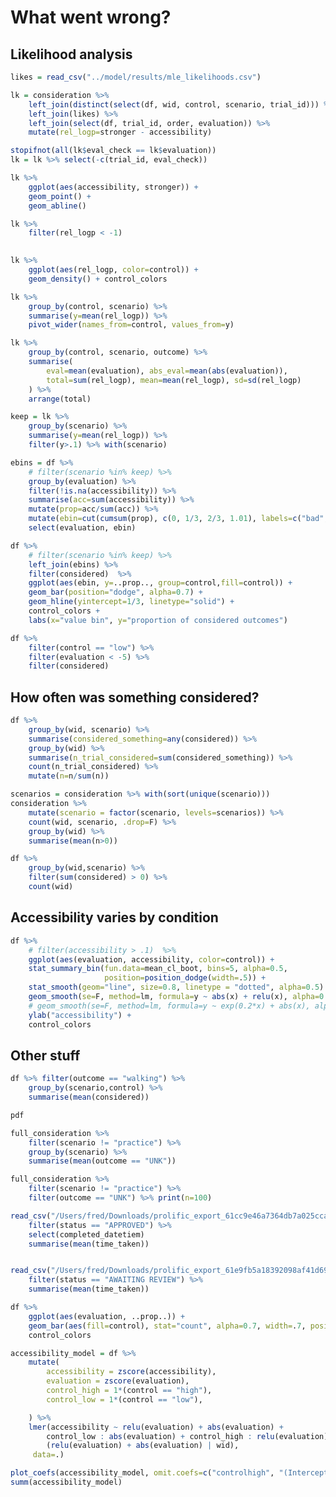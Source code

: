 # What went wrong?


## Likelihood analysis

```r
likes = read_csv("../model/results/mle_likelihoods.csv")

lk = consideration %>% 
    left_join(distinct(select(df, wid, control, scenario, trial_id))) %>% 
    left_join(likes) %>% 
    left_join(select(df, trial_id, order, evaluation)) %>% 
    mutate(rel_logp=stronger - accessibility)

stopifnot(all(lk$eval_check == lk$evaluation))
lk = lk %>% select(-c(trial_id, eval_check))
```

```r
lk %>% 
    ggplot(aes(accessibility, stronger)) +
    geom_point() +
    geom_abline()

lk %>% 
    filter(rel_logp < -1)
    

lk %>% 
    ggplot(aes(rel_logp, color=control)) +
    geom_density() + control_colors
```

```r
lk %>% 
    group_by(control, scenario) %>% 
    summarise(y=mean(rel_logp)) %>% 
    pivot_wider(names_from=control, values_from=y)
```

```r
lk %>% 
    group_by(control, scenario, outcome) %>% 
    summarise(
        eval=mean(evaluation), abs_eval=mean(abs(evaluation)),
        total=sum(rel_logp), mean=mean(rel_logp), sd=sd(rel_logp)
    ) %>% 
    arrange(total)
```

```r

keep = lk %>% 
    group_by(scenario) %>% 
    summarise(y=mean(rel_logp)) %>% 
    filter(y>.1) %>% with(scenario)

ebins = df %>% 
    # filter(scenario %in% keep) %>% 
    group_by(evaluation) %>% 
    filter(!is.na(accessibility)) %>% 
    summarise(acc=sum(accessibility)) %>% 
    mutate(prop=acc/sum(acc)) %>% 
    mutate(ebin=cut(cumsum(prop), c(0, 1/3, 2/3, 1.01), labels=c("bad", "neutral", "good"))) %>% 
    select(evaluation, ebin) 

df %>% 
    # filter(scenario %in% keep) %>% 
    left_join(ebins) %>% 
    filter(considered)  %>% 
    ggplot(aes(ebin, y=..prop.., group=control,fill=control)) + 
    geom_bar(position="dodge", alpha=0.7) +
    geom_hline(yintercept=1/3, linetype="solid") +
    control_colors +
    labs(x="value bin", y="proportion of considered outcomes")
```


```r
df %>% 
    filter(control == "low") %>% 
    filter(evaluation < -5) %>% 
    filter(considered)
```

## How often was something considered?

```r

df %>% 
    group_by(wid, scenario) %>% 
    summarise(considered_something=any(considered)) %>%
    group_by(wid) %>% 
    summarise(n_trial_considered=sum(considered_something)) %>% 
    count(n_trial_considered) %>%
    mutate(n=n/sum(n))

scenarios = consideration %>% with(sort(unique(scenario)))
consideration %>%
    mutate(scenario = factor(scenario, levels=scenarios)) %>% 
    count(wid, scenario, .drop=F) %>%
    group_by(wid) %>% 
    summarise(mean(n>0))

df %>%
    group_by(wid,scenario) %>%
    filter(sum(considered) > 0) %>% 
    count(wid)
```

## Accessibility varies by condition

```r
df %>%
    # filter(accessibility > .1)  %>% 
    ggplot(aes(evaluation, accessibility, color=control)) +
    stat_summary_bin(fun.data=mean_cl_boot, bins=5, alpha=0.5, 
                     position=position_dodge(width=.5)) +
    stat_smooth(geom="line", size=0.8, linetype = "dotted", alpha=0.5) +
    geom_smooth(se=F, method=lm, formula=y ~ abs(x) + relu(x), alpha=0.1) +
    # geom_smooth(se=F, method=lm, formula=y ~ exp(0.2*x) + abs(x), alpha=0.1) +
    ylab("accessibility") +
    control_colors
```

## Other stuff

```r
df %>% filter(outcome == "walking") %>% 
    group_by(scenario,control) %>% 
    summarise(mean(considered))
```

```r
pdf

full_consideration %>% 
    filter(scenario != "practice") %>% 
    group_by(scenario) %>% 
    summarise(mean(outcome == "UNK"))

full_consideration %>% 
    filter(scenario != "practice") %>% 
    filter(outcome == "UNK") %>% print(n=100)
```


```r
read_csv("/Users/fred/Downloads/prolific_export_61cc9e46a7364db7a025cca8.csv") %>% 
    filter(status == "APPROVED") %>%
    select(completed_datetiem)
    summarise(mean(time_taken))


read_csv("/Users/fred/Downloads/prolific_export_61e9fb5a18392098af41d698.csv") %>% 
    filter(status == "AWAITING REVIEW") %>%
    summarise(mean(time_taken))

```


```r
df %>% 
    ggplot(aes(evaluation, ..prop..)) +
    geom_bar(aes(fill=control), stat="count", alpha=0.7, width=.7, position="dodge") +
    control_colors
```


```r
accessibility_model = df %>% 
    mutate(
        accessibility = zscore(accessibility), 
        evaluation = zscore(evaluation),
        control_high = 1*(control == "high"),
        control_low = 1*(control == "low"),

    ) %>% 
    lmer(accessibility ~ relu(evaluation) + abs(evaluation) +
        control_low : abs(evaluation) + control_high : relu(evaluation) +
        (relu(evaluation) + abs(evaluation) | wid),
     data=.)

plot_coefs(accessibility_model, omit.coefs=c("controlhigh", "(Intercept)"), colors="black") #plot
summ(accessibility_model)
```